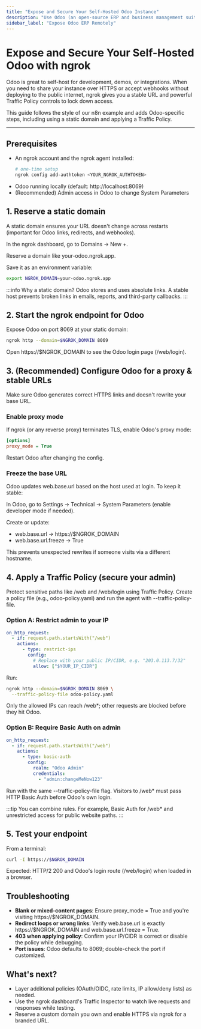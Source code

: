```yaml
---
title: "Expose and Secure Your Self-Hosted Odoo Instance"
description: "Use Odoo (an open-source ERP and business management suite) with ngroke when you want to securely expose Odoo’s services to the internet without complex network setups."
sidebar_label: "Expose Odoo ERP Remotely"
---
```


# Expose and Secure Your Self-Hosted Odoo with ngrok

Odoo is great to self-host for development, demos, or integrations. When you need to share your instance over HTTPS or accept webhooks without deploying to the public internet, ngrok gives you a stable URL and powerful Traffic Policy controls to lock down access.

This guide follows the style of our n8n example and adds Odoo-specific steps, including using a static domain and applying a Traffic Policy.

---

## Prerequisites

- An ngrok account and the ngrok agent installed:
  ```bash
  # one-time setup
  ngrok config add-authtoken <YOUR_NGROK_AUTHTOKEN>
  ```
- Odoo running locally (default: http://localhost:8069)
- (Recommended) Admin access in Odoo to change System Parameters

## 1. Reserve a static domain

A static domain ensures your URL doesn't change across restarts (important for Odoo links, redirects, and webhooks).

In the ngrok dashboard, go to Domains → New +.

Reserve a domain like your-odoo.ngrok.app.

Save it as an environment variable:

```bash
export NGROK_DOMAIN=your-odoo.ngrok.app
```

:::info
Why a static domain? Odoo stores and uses absolute links. A stable host prevents broken links in emails, reports, and third-party callbacks.
:::

## 2. Start the ngrok endpoint for Odoo

Expose Odoo on port 8069 at your static domain:

```bash
ngrok http --domain=$NGROK_DOMAIN 8069
```

Open https://$NGROK_DOMAIN to see the Odoo login page (/web/login).

## 3. (Recommended) Configure Odoo for a proxy & stable URLs

Make sure Odoo generates correct HTTPS links and doesn't rewrite your base URL.

### Enable proxy mode

If ngrok (or any reverse proxy) terminates TLS, enable Odoo's proxy mode:

```ini title="odoo.conf"
[options]
proxy_mode = True
```

Restart Odoo after changing the config.

### Freeze the base URL

Odoo updates web.base.url based on the host used at login. To keep it stable:

In Odoo, go to Settings → Technical → System Parameters (enable developer mode if needed).

Create or update:

- web.base.url → https://$NGROK_DOMAIN
- web.base.url.freeze → True

This prevents unexpected rewrites if someone visits via a different hostname.

## 4. Apply a Traffic Policy (secure your admin)

Protect sensitive paths like /web and /web/login using Traffic Policy. Create a policy file (e.g., odoo-policy.yaml) and run the agent with --traffic-policy-file.

### Option A: Restrict admin to your IP

```yaml title="odoo-policy.yaml"
on_http_request:
  - if: request.path.startsWith("/web")
    actions:
      - type: restrict-ips
        config:
          # Replace with your public IP/CIDR, e.g. "203.0.113.7/32"
          allow: ["$YOUR_IP_CIDR"]
```

Run:

```bash
ngrok http --domain=$NGROK_DOMAIN 8069 \
  --traffic-policy-file odoo-policy.yaml
```

Only the allowed IPs can reach /web*; other requests are blocked before they hit Odoo.

### Option B: Require Basic Auth on admin

```yaml title="odoo-policy.yaml"
on_http_request:
  - if: request.path.startsWith("/web")
    actions:
      - type: basic-auth
        config:
          realm: "Odoo Admin"
          credentials:
            - "admin:changeMeNow123"
```

Run with the same --traffic-policy-file flag. Visitors to /web* must pass HTTP Basic Auth before Odoo's own login.

:::tip
You can combine rules. For example, Basic Auth for /web* and unrestricted access for public website paths.
:::

## 5. Test your endpoint

From a terminal:

```bash
curl -I https://$NGROK_DOMAIN
```

Expected: HTTP/2 200 and Odoo's login route (/web/login) when loaded in a browser.

## Troubleshooting

- **Blank or mixed-content pages**: Ensure proxy_mode = True and you're visiting https://$NGROK_DOMAIN.
- **Redirect loops or wrong links**: Verify web.base.url is exactly https://$NGROK_DOMAIN and web.base.url.freeze = True.
- **403 when applying policy**: Confirm your IP/CIDR is correct or disable the policy while debugging.
- **Port issues**: Odoo defaults to 8069; double-check the port if customized.

## What's next?

- Layer additional policies (OAuth/OIDC, rate limits, IP allow/deny lists) as needed.
- Use the ngrok dashboard's Traffic Inspector to watch live requests and responses while testing.
- Reserve a custom domain you own and enable HTTPS via ngrok for a branded URL.

